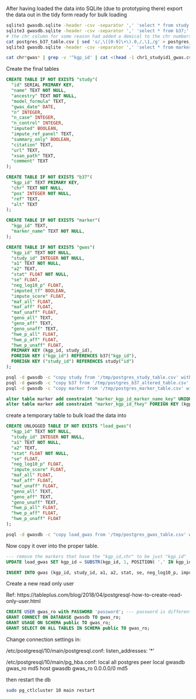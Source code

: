 After having loaded the data into SQLite (due to prototyping there) export the data out in the tidy form ready for bulk loading

```bash
sqlite3 gwasdb.sqlite -header -csv -separator ',' 'select * from study;' > postgres_study_table.csv
sqlite3 gwasdb.sqlite -header -csv -separator ',' 'select * from b37;' > postgres_b37_table.csv
# the chr column for some reason had added a demical to the chr numbers so we're removing it here
cat postgres_b37_table.csv | sed 's/,\([0-9]\+\).0,/,\1,/g' > postgres_b37_altered_table.csv
sqlite3 gwasdb.sqlite -header -csv -separator ',' 'select * from marker;' > postgres_marker_table.csv

cat chr*gwas* | grep -v '^kgp_id' | cat <(head -1 chr1_studyid1_gwas.csv ) - > postgres_gwas_table.csv
```

Create the final tables
```sql
CREATE TABLE IF NOT EXISTS "study"(
  "id" SERIAL PRIMARY KEY,
  "name" TEXT NOT NULL,
  "ancestry" TEXT NOT NULL,
  "model_formula" TEXT,
  "gwas_date" DATE,
  "n" INTEGER,
  "n_case" INTEGER,
  "n_control" INTEGER,
  "imputed" BOOLEAN,
  "impute_ref_panel" TEXT,
  "summary_only" BOOLEAN,
  "citation" TEXT,
  "url" TEXT,
  "xsan_path" TEXT,
  "comment" TEXT
);

CREATE TABLE IF NOT EXISTS "b37"(
  "kgp_id" TEXT PRIMARY KEY,
  "chr" TEXT NOT NULL,
  "pos" INTEGER NOT NULL,
  "ref" TEXT,
  "alt" TEXT
);

CREATE TABLE IF NOT EXISTS "marker"(
  "kgp_id" TEXT,
  "marker_name" TEXT NOT NULL,
);

CREATE TABLE IF NOT EXISTS "gwas"(
  "kgp_id" TEXT NOT NULL,
  "study_id" INTEGER NOT NULL,
  "a1" TEXT NOT NULL,
  "a2" TEXT,
  "stat" FLOAT NOT NULL,
  "se" FLOAT,
  "neg_log10_p" FLOAT,
  "imputed_tf" BOOLEAN,
  "impute_score" FLOAT,
  "maf_all" FLOAT,
  "maf_aff" FLOAT,
  "maf_unaff" FLOAT,
  "geno_all" TEXT,
  "geno_aff" TEXT,
  "geno_unaff" TEXT,
  "hwe_p_all" FLOAT,
  "hwe_p_aff" FLOAT,
  "hwe_p_unaff" FLOAT,
  PRIMARY KEY (kgp_id, study_id),
  FOREIGN KEY ("kgp_id") REFERENCES b37("kgp_id"),
  FOREIGN KEY ("study_id") REFERENCES study("id")
);

```


```bash
psql -d gwasdb -c "copy study from '/tmp/postgres_study_table.csv' with DELIMITER ',' CSV HEADER;"
psql -d gwasdb -c "copy b37 from '/tmp/postgres_b37_altered_table.csv' with DELIMITER ',' CSV HEADER;"
psql -d gwasdb -c "copy marker from '/tmp/postgres_marker_table.csv' with DELIMITER ',' CSV HEADER;"
```

```sql
alter table marker add constraint "marker_kgp_id_marker_name_key" UNIQUE (kgp_id, marker_name);
alter table marker add constraint "marker_kgp_id_fkey" FOREIGN KEY (kgp_id) REFERENCES b37(kgp_id);
```

create a temporary table to bulk load the data into
```sql
CREATE UNLOGGED TABLE IF NOT EXISTS "load_gwas"(
  "kgp_id" TEXT NOT NULL,
  "study_id" INTEGER NOT NULL,
  "a1" TEXT NOT NULL,
  "a2" TEXT,
  "stat" FLOAT NOT NULL,
  "se" FLOAT,
  "neg_log10_p" FLOAT,
  "impute_score" FLOAT,
  "maf_all" FLOAT,
  "maf_aff" FLOAT,
  "maf_unaff" FLOAT,
  "geno_all" TEXT,
  "geno_aff" TEXT,
  "geno_unaff" TEXT,
  "hwe_p_all" FLOAT,
  "hwe_p_aff" FLOAT,
  "hwe_p_unaff" FLOAT
);
```

```bash
psql -d gwasdb -c "copy load_gwas from '/tmp/postgres_gwas_table.csv' with DELIMITER ',' CSV HEADER;"
```

Now copy it over into the proper table.
```sql
--- remove the markers that have the "kgp_id,chr" to be just "kgp_id"
UPDATE load_gwas SET kgp_id = SUBSTR(kgp_id, 1, POSITION( ',' IN kgp_id)-1)  where kgp_id like '%,%' ;

INSERT INTO gwas (kgp_id, study_id, a1, a2, stat, se, neg_log10_p, impute_score, maf_all, maf_aff, maf_unaff, geno_all, geno_aff, geno_unaff, hwe_p_all, hwe_p_aff, hwe_p_unaff) SELECT kgp_id, study_id, a1, a2, stat, se, neg_log10_p, impute_score, maf_all, maf_aff, maf_unaff, geno_all, geno_aff, geno_unaff, hwe_p_all, hwe_p_aff, hwe_p_unaff FROM load_gwas;

```


Create a new read only user

Ref: https://tableplus.com/blog/2018/04/postgresql-how-to-create-read-only-user.html
```sql
CREATE USER gwas_ro with PASSWORD 'password'; --- password is different ---
GRANT CONNECT ON DATABASE gwasdb TO gwas_ro;
GRANT USAGE ON SCHEMA public TO gwas_ro;
GRANT SELECT ON ALL TABLES IN SCHEMA public TO gwas_ro;
```

Change connection settings in:

/etc/postgresql/10/main/postgresql.conf:
listen_addresses: '*'

/etc/postgresql/10/main/pg_hba.conf:
local all postgres peer
local gwasdb gwas_ro md5
host gwasdb gwas_ro 0.0.0.0/0 md5

then restart the db
```bash
sudo pg_ctlcluster 10 main restart
```

